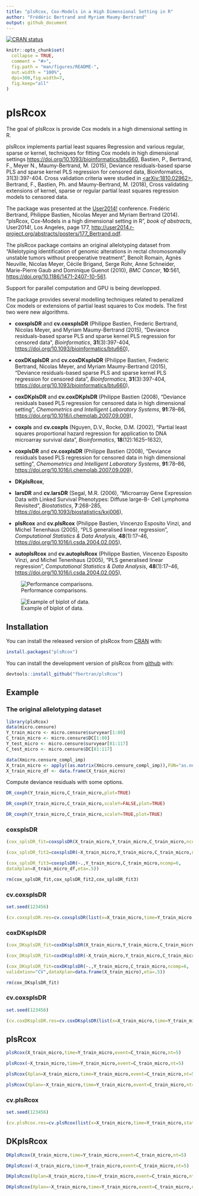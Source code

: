 ```yaml
---
title: "plsRcox, Cox-Models in a High Dimensional Setting in R"
author: "Frédéric Bertrand and Myriam Maumy-Bertrand"
output: github_document
---
```


[![CRAN status](https://www.r-pkg.org/badges/version/plsRcox)](https://cran.r-project.org/package=plsRcox)

<!-- README.md is generated from README.Rmd. Please edit that file -->

```r
knitr::opts_chunk$set(
  collapse = TRUE,
  comment = "#>",
  fig.path = "man/figures/README-",
  out.width = "100%",
  dpi=300,fig.width=7,
  fig.keep="all"
)
```
# plsRcox

The goal of plsRcox is provide Cox models in a high dimensional setting in R.


plsRcox implements partial least squares Regression and various regular, sparse or kernel, techniques for fitting Cox models in high dimensional settings <https://doi.org/10.1093/bioinformatics/btu660>, Bastien, P., Bertrand, F., Meyer N., Maumy-Bertrand, M. (2015), Deviance residuals-based sparse PLS and sparse kernel PLS regression for censored data, Bioinformatics, 31(3):397-404. Cross validation criteria were studied in [<arXiv:1810.02962>](https://arxiv.org/abs/1810.01005), Bertrand, F., Bastien, Ph. and Maumy-Bertrand, M. (2018), Cross validating extensions of kernel, sparse or regular partial least squares regression models to censored data.


The package was presented at the [User2014!](http://user2014.r-project.org/) conference. Frédéric Bertrand, Philippe Bastien, Nicolas Meyer and Myriam Bertrand (2014). "plsRcox, Cox-Models in a high dimensional setting in R", *book of abstracts*, User2014!, Los Angeles, page 177,
<http://user2014.r-project.org/abstracts/posters/177_Bertrand.pdf>.


The plsRcox package contains an original allelotyping dataset from "Allelotyping identification of genomic alterations in rectal chromosomally unstable tumors without preoperative treatment", Benoît Romain, Agnès Neuville, Nicolas Meyer, Cécile Brigand, Serge Rohr, Anne Schneider, Marie-Pierre Gaub and Dominique Guenot (2010), *BMC Cancer*, **10**:561, <https://doi.org/10.1186/1471-2407-10-561>.


Support for parallel computation and GPU is being developped.


The package provides several modelling techniques related to penalized Cox models or extensions of partial least squares to Cox models. The first two were new algorithms.

- **coxsplsDR** and **cv.coxsplsDR** (Philippe Bastien, Frederic Bertrand, Nicolas Meyer, and Myriam Maumy-Bertrand (2015), "Deviance residuals-based sparse PLS and sparse kernel PLS regression for censored data", *Bioinformatics*, **31**(3):397-404, <https://doi.org/10.1093/bioinformatics/btu660>),

- **coxDKsplsDR** and **cv.coxDKsplsDR** (Philippe Bastien, Frederic Bertrand, Nicolas Meyer, and Myriam Maumy-Bertrand (2015), "Deviance residuals-based sparse PLS and sparse kernel PLS regression for censored data", *Bioinformatics*, **31**(3):397-404, <https://doi.org/10.1093/bioinformatics/btu660>),

- **coxDKplsDR** and **cv.coxDKplsDR** (Philippe Bastien (2008), "Deviance residuals based PLS regression for censored data in high dimensional setting", *Chemometrics and Intelligent Laboratory Systems*, **91**:78–86, <https://doi.org/10.1016/j.chemolab.2007.09.009>),

- **coxpls** and **cv.coxpls** (Nguyen, D.V., Rocke, D.M. (2002), "Partial least squares proportional hazard regression for application to DNA microarray survival data", *Bioinformatics*, **18**(12):1625–1632),

- **coxplsDR** and **cv.coxplsDR** (Philippe Bastien (2008), "Deviance residuals based PLS regression for censored data in high dimensional setting", *Chemometrics and Intelligent Laboratory Systems*, **91**:78–86, <https://doi.org/10.1016/j.chemolab.2007.09.009>),

- **DKplsRcox**,

- **larsDR** and **cv.larsDR** (Segal, M.R. (2006), "Microarray Gene Expression Data with Linked Survival Phenotypes: Diffuse large-B- Cell Lymphoma Revisited", *Biostatistics*, **7**:268-285, <https://doi.org/10.1093/biostatistics/kxj006>),

- **plsRcox** and **cv.plsRcox** (Philippe Bastien, Vincenzo Esposito Vinzi, and Michel Tenenhaus (2005), "PLS generalised linear regression", *Computational Statistics & Data Analysis*, **48**(1):17–46, <https://doi.org/10.1016/j.csda.2004.02.005>),

- **autoplsRcox** and **cv.autoplsRcox** (Philippe Bastien, Vincenzo Esposito Vinzi, and Michel Tenenhaus (2005), "PLS generalised linear regression", *Computational Statistics & Data Analysis*, **48**(1):17–46, <https://doi.org/10.1016/j.csda.2004.02.005>),


![Performance comparisons.](man/figures/boxplots_bioinfo.png)


![Example of biplot of data.](man/figures/biplot_bioinfo.png)


## Installation

You can install the released version of plsRcox from [CRAN](https://CRAN.R-project.org) with:

```r
install.packages("plsRcox")
```

You can install the development version of plsRcox from [github](https://github.com) with:

```r
devtools::install_github("fbertran/plsRcox")
```

## Example

### The original allelotyping dataset

```r
library(plsRcox)
data(micro.censure)
Y_train_micro <- micro.censure$survyear[1:80]
C_train_micro <- micro.censure$DC[1:80]
Y_test_micro <- micro.censure$survyear[81:117]
C_test_micro <- micro.censure$DC[81:117]

data(Xmicro.censure_compl_imp)
X_train_micro <- apply((as.matrix(Xmicro.censure_compl_imp)),FUN="as.numeric",MARGIN=2)[1:80,]
X_train_micro_df <- data.frame(X_train_micro)
```

Compute deviance residuals with some options.

```r
DR_coxph(Y_train_micro,C_train_micro,plot=TRUE)
```
```r
DR_coxph(Y_train_micro,C_train_micro,scaleY=FALSE,plot=TRUE)
```
```r
DR_coxph(Y_train_micro,C_train_micro,scaleY=TRUE,plot=TRUE)
```

### coxsplsDR

```r
(cox_splsDR_fit=coxsplsDR(X_train_micro,Y_train_micro,C_train_micro,ncomp=6,eta=.5))

(cox_splsDR_fit2=coxsplsDR(~X_train_micro,Y_train_micro,C_train_micro,ncomp=6,eta=.5,trace=TRUE))

(cox_splsDR_fit3=coxsplsDR(~.,Y_train_micro,C_train_micro,ncomp=6,
dataXplan=X_train_micro_df,eta=.5))

rm(cox_splsDR_fit,cox_splsDR_fit2,cox_splsDR_fit3)
```

### cv.coxsplsDR

```r
set.seed(123456)

(cv.coxsplsDR.res=cv.coxsplsDR(list(x=X_train_micro,time=Y_train_micro, status=C_train_micro),nt=10,eta=.1))
```


### coxDKsplsDR

```r
(cox_DKsplsDR_fit=coxDKsplsDR(X_train_micro,Y_train_micro,C_train_micro,ncomp=6, validation="CV",eta=.5))

(cox_DKsplsDR_fit=coxDKsplsDR(~X_train_micro,Y_train_micro,C_train_micro,ncomp=6, validation="CV",eta=.5))

(cox_DKsplsDR_fit=coxDKsplsDR(~.,Y_train_micro,C_train_micro,ncomp=6,
validation="CV",dataXplan=data.frame(X_train_micro),eta=.5))

rm(cox_DKsplsDR_fit)
```

### cv.coxsplsDR

```r
set.seed(123456)

(cv.coxDKsplsDR.res=cv.coxDKsplsDR(list(x=X_train_micro,time=Y_train_micro, status=C_train_micro),nt=10,eta=.1))
```


## plsRcox

```r
plsRcox(X_train_micro,time=Y_train_micro,event=C_train_micro,nt=5)

plsRcox(~X_train_micro,time=Y_train_micro,event=C_train_micro,nt=5)

plsRcox(Xplan=X_train_micro,time=Y_train_micro,event=C_train_micro,nt=5,sparse=TRUE, alpha.pvals.expli=.15)

plsRcox(Xplan=~X_train_micro,time=Y_train_micro,event=C_train_micro,nt=5,sparse=TRUE, alpha.pvals.expli=.15)
```

### cv.plsRcox

```r
set.seed(123456)

(cv.plsRcox.res=cv.plsRcox(list(x=X_train_micro,time=Y_train_micro,status=C_train_micro),nt=10,verbose = FALSE))
```

## DKplsRcox

```r
DKplsRcox(X_train_micro,time=Y_train_micro,event=C_train_micro,nt=5)

DKplsRcox(~X_train_micro,time=Y_train_micro,event=C_train_micro,nt=5)

DKplsRcox(Xplan=X_train_micro,time=Y_train_micro,event=C_train_micro,nt=5,sparse=TRUE, alpha.pvals.expli=.15)

DKplsRcox(Xplan=~X_train_micro,time=Y_train_micro,event=C_train_micro,nt=5,sparse=TRUE, alpha.pvals.expli=.15)
```
